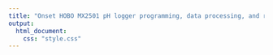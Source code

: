```yaml
---
title: "Onset HOBO MX2501 pH logger programming, data processing, and retrieval"
output: 
  html_document:
    css: "style.css"
---
```

